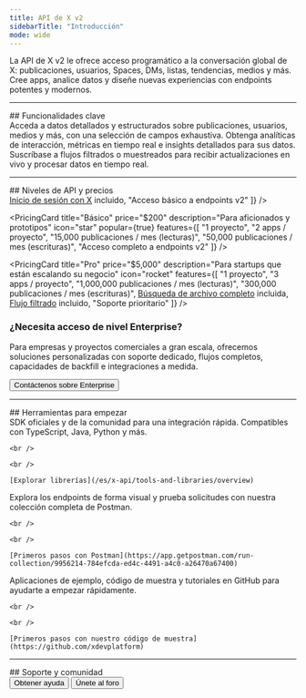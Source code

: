```yaml
---
title: API de X v2
sidebarTitle: "Introducción"
mode: wide
---
```



La API de X v2 le ofrece acceso programático a la conversación global de X: publicaciones, usuarios, Spaces, DMs, listas, tendencias, medios y más. Cree apps, analice datos y diseñe nuevas experiencias con endpoints potentes y modernos.

---

<div id="key-features">
  ## Funcionalidades clave
</div>

<CardGroup cols="3">
  <Card title="Rich Data Objects" icon="database" href="/es/x-api/fundamentals/data-dictionary">
    Acceda a datos detallados y estructurados sobre publicaciones, usuarios, medios y más, con una selección de campos exhaustiva.
  </Card>

  <Card title="Advanced Metrics" icon="chart-pie" href="/es/x-api/fundamentals/metrics">
    Obtenga analíticas de interacción, métricas en tiempo real e insights detallados para sus datos.
  </Card>

  <Card title="Real-time Streams" icon="bolt" href="/es/x-api/posts/filtered-stream/introduction">
    Suscríbase a flujos filtrados o muestreados para recibir actualizaciones en vivo y procesar datos en tiempo real.
  </Card>
</CardGroup>

---

<div id="api-tiers-pricing">
  ## Niveles de API y precios
</div>

<div className="grid md:grid-cols-3 gap-8 my-8">
  <PricingCard
    title="Gratis"
    price="$0"
    description="Para pruebas"
    icon="gift"
    features={[
    "1 proyecto",
    "1 app / proyecto",
    "100 publicaciones / mes (lecturas)",
    "500 publicaciones / mes (escrituras)",
    <span><a href="/fundamentals/authentication/guides/log-in-with-x" className="underline">Inicio de sesión con X</a> incluido</span>,
    "Acceso básico a endpoints v2"
  ]}
  />

  <PricingCard
    title="Básico"
    price="$200"
    description="Para aficionados y prototipos"
    icon="star"
    popular={true}
    features={[
    "1 proyecto",
    "2 apps / proyecto",
    "15,000 publicaciones / mes (lecturas)",
    "50,000 publicaciones / mes (escrituras)",
    "Acceso completo a endpoints v2"
  ]}
  />

  <PricingCard
    title="Pro"
    price="$5,000"
    description="Para startups que están escalando su negocio"
    icon="rocket"
    features={[
    "1 proyecto",
    "3 apps / proyecto",
    "1,000,000 publicaciones / mes (lecturas)",
    "300,000 publicaciones / mes (escrituras)",
    <span><a href="/x-api/posts/search/introduction#full-archive-search" className="underline">Búsqueda de archivo completo</a> incluida</span>,
    <span><a href="/x-api/posts/filtered-stream/introduction" className="underline">Flujo filtrado</a> incluido</span>,
    "Soporte prioritario"
  ]}
  />
</div>

<div className="text-center mt-8 mb-6">
  <h3 className="text-lg font-semibold justify-center text-gray-900 dark:text-white mb-2">
    ¿Necesita acceso de nivel Enterprise?
  </h3>

  <p className="text-gray-600 dark:text-gray-300 mb-4 max-w-2xl mx-auto">
    Para empresas y proyectos comerciales a gran escala, ofrecemos soluciones personalizadas con soporte dedicado,
    flujos completos, capacidades de backfill e integraciones a medida.
  </p>

  <div className="flex justify-center">
    <Button href="/es/enterprise/forms/enterprise-api-interest">
      Contáctenos sobre Enterprise
    </Button>
  </div>
</div>

---

<div id="get-started-tools">
  ## Herramientas para empezar
</div>

<CardGroup cols="3">
  <Card title="Client Libraries" icon="screwdriver-wrench" href="/es/x-api/tools-and-libraries/overview">
    SDK oficiales y de la comunidad para una integración rápida. Compatibles con TypeScript, Java, Python y más.

    <br />

    <br />

    [Explorar librerías](/es/x-api/tools-and-libraries/overview)
  </Card>

  <Card title="Postman Collection" icon="book" href="https://app.getpostman.com/run-collection/9956214-784efcda-ed4c-4491-a4c0-a26470a67400">
    Explora los endpoints de forma visual y prueba solicitudes con nuestra colección completa de Postman.

    <br />

    <br />

    [Primeros pasos con Postman](https://app.getpostman.com/run-collection/9956214-784efcda-ed4c-4491-a4c0-a26470a67400)
  </Card>

  <Card title="Sample Code" icon="code" href="https://github.com/xdevplatform">
    Aplicaciones de ejemplo, código de muestra y tutoriales en GitHub para ayudarte a empezar rápidamente.

    <br />

    <br />

    [Primeros pasos con nuestro código de muestra](https://github.com/xdevplatform)
  </Card>
</CardGroup>

---

<div id="support-community">
  ## Soporte y comunidad
</div>

<div className="flex space-x-4">
  <Button href="https://developer.x.com/en/support/twitter-api.html">
    Obtener ayuda
  </Button>

  <Button href="https://devcommunity.x.com/">
    Únete al foro
  </Button>
</div>